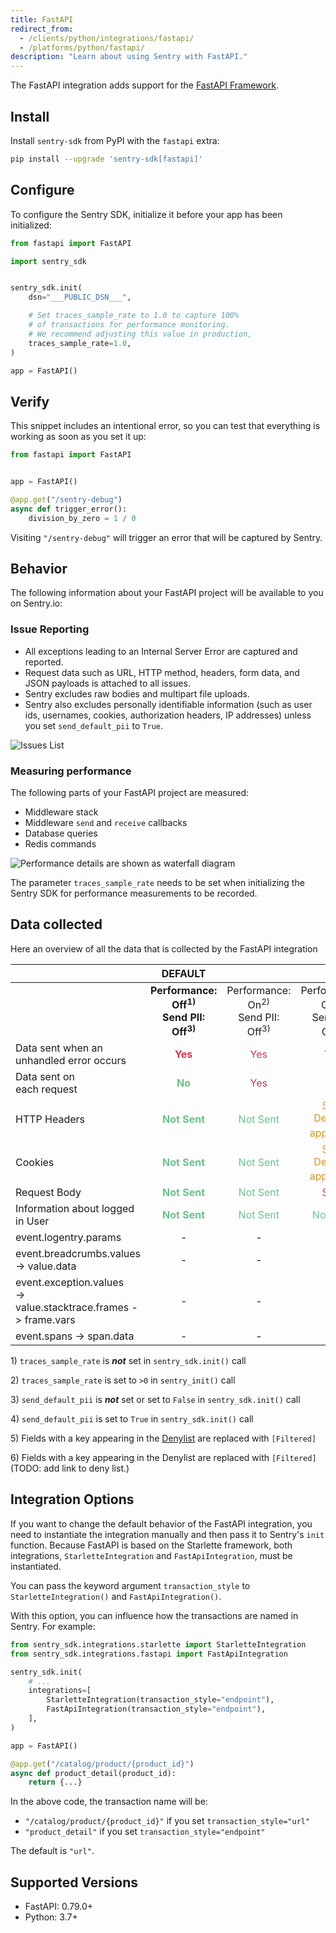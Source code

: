 ```yaml
---
title: FastAPI
redirect_from:
  - /clients/python/integrations/fastapi/
  - /platforms/python/fastapi/
description: "Learn about using Sentry with FastAPI."
---
```


The FastAPI integration adds support for the [FastAPI Framework](https://fastapi.tiangolo.com/).

## Install

Install `sentry-sdk` from PyPI with the `fastapi` extra:

```bash
pip install --upgrade 'sentry-sdk[fastapi]'
```

## Configure

To configure the Sentry SDK, initialize it before your app has been initialized:

```python
from fastapi import FastAPI

import sentry_sdk


sentry_sdk.init(
    dsn="___PUBLIC_DSN___",

    # Set traces_sample_rate to 1.0 to capture 100%
    # of transactions for performance monitoring.
    # We recommend adjusting this value in production,
    traces_sample_rate=1.0,
)

app = FastAPI()
```

## Verify

This snippet includes an intentional error, so you can test that everything is working as soon as you set it up:

```python
from fastapi import FastAPI


app = FastAPI()

@app.get("/sentry-debug")
async def trigger_error():
    division_by_zero = 1 / 0

```

Visiting `"/sentry-debug"` will trigger an error that will be captured by Sentry.

## Behavior

The following information about your FastAPI project will be available to you on Sentry.io:

### Issue Reporting

- All exceptions leading to an Internal Server Error are captured and reported.
- Request data such as URL, HTTP method, headers, form data, and JSON payloads is attached to all issues.
- Sentry excludes raw bodies and multipart file uploads.
- Sentry also excludes personally identifiable information (such as user ids, usernames, cookies, authorization headers, IP addresses) unless you set `send_default_pii` to `True`.

![Issues List](issues-list.png)

### Measuring performance

The following parts of your FastAPI project are measured:

- Middleware stack
- Middleware `send` and `receive` callbacks
- Database queries
- Redis commands

![Performance details are shown as waterfall diagram](performance-details.png)

<Note>

The parameter `traces_sample_rate` needs to be set when initializing the Sentry SDK for performance measurements to be recorded.

</Note>

## Data collected

Here an overview of all the data that is collected by the FastAPI integration

|                                                                       |                                **DEFAULT**                                |                                                                      |                                                                                |                                                                                |
| --------------------------------------------------------------------- | :-----------------------------------------------------------------------: | :------------------------------------------------------------------: | :----------------------------------------------------------------------------: | :----------------------------------------------------------------------------: |
|                                                                       | **Performance:<br/>Off<sup>1)</sup> <br/>Send PII:<br/>Off<sup>3)</sup>** | Performance:<br/>On<sup>2)</sup> <br/>Send PII:<br/>Off<sup>3)</sup> |      Performance:<br/>Off<sup>1)</sup> <br/>Send PII:<br/>On<sup>4)</sup>      |      Performance:<br/>On<sup>2)</sup> <br/>Send PII:<br/>On<sup>4)</sup>       |
| Data sent when an <br/> unhandled error occurs                        |               <span style="color: #C83852;">**Yes**</span>                |               <span style="color: #C83852;">Yes</span>               |                    <span style="color: #C83852;">Yes</span>                    |                    <span style="color: #C83852;">Yes</span>                    |
| Data sent on <br/> each request                                       |                <span style="color: #69C289;">**No**</span>                |               <span style="color: #C83852;">Yes</span>               |                    <span style="color: #69C289;">No</span>                     |                    <span style="color: #C83852;">Yes</span>                    |
| HTTP Headers                                                          |             <span style="color: #69C289;">**Not Sent**</span>             |            <span style="color: #69C289;">Not Sent</span>             | <span style="color: #D79528;">Sent <br/> Denylist applied <sup>5)</sup></span> | <span style="color: #D79528;">Sent <br/> Denylist applied <sup>5)</sup></span> |
| Cookies                                                               |             <span style="color: #69C289;">**Not Sent**</span>             |            <span style="color: #69C289;">Not Sent</span>             | <span style="color: #D79528;">Sent <br/> Denylist applied <sup>6)</sup></span> | <span style="color: #D79528;">Sent <br/> Denylist applied <sup>5)</sup></span> |
| Request Body                                                          |             <span style="color: #69C289;">**Not Sent**</span>             |            <span style="color: #69C289;">Not Sent</span>             |                   <span style="color: #C83852;">Sent</span>                    |                                      Sent                                      |
| Information about logged in User                                      |             <span style="color: #69C289;">**Not Sent**</span>             |            <span style="color: #69C289;">Not Sent</span>             |                 <span style="color: #69C289;">Not Sent</span>                  |                 <span style="color: #69C289;">Not Sent</span>                  |
| event.logentry.params                                                 |                                     -                                     |                                  -                                   |                                       -                                        |                                       -                                        |
| event.breadcrumbs.values <br/> -> value.data                          |                                     -                                     |                                  -                                   |                                       -                                        |                                       -                                        |
| event.exception.values <br/> -> value.stacktrace.frames -> frame.vars |                                     -                                     |                                  -                                   |                                       -                                        |                                       -                                        |
| event.spans -> span.data                                              |                                     -                                     |                                  -                                   |                                       -                                        |                                       -                                        |

1\) `traces_sample_rate` is _**not**_ set in `sentry_sdk.init()` call

2\) `traces_sample_rate` is set to `>0` in `sentry_init()` call

3\) `send_default_pii` is _**not**_ set or set to `False` in `sentry_sdk.init()` call

4\) `send_default_pii` is set to `True` in `sentry_sdk.init()` call

5\) Fields with a key appearing in the [Denylist](https://github.com/getsentry/sentry-python/blob/master/sentry_sdk/integrations/_wsgi_common.py#L19-L26) are replaced with `[Filtered]`

6\) Fields with a key appearing in the Denylist are replaced with `[Filtered]` (TODO: add link to deny list.)

## Integration Options

If you want to change the default behavior of the FastAPI integration, you need to instantiate the integration manually and then pass it to Sentry's `init` function. Because FastAPI is based on the Starlette framework, both integrations, `StarletteIntegration` and `FastApiIntegration`, must be instantiated.

<ConfigKey name="transaction_style">

You can pass the keyword argument `transaction_style` to `StarletteIntegration()` and `FastApiIntegration()`.

With this option, you can influence how the transactions are named in Sentry. For example:

```python
from sentry_sdk.integrations.starlette import StarletteIntegration
from sentry_sdk.integrations.fastapi import FastApiIntegration

sentry_sdk.init(
    # ...
    integrations=[
        StarletteIntegration(transaction_style="endpoint"),
        FastApiIntegration(transaction_style="endpoint"),
    ],
)

app = FastAPI()

@app.get("/catalog/product/{product_id}")
async def product_detail(product_id):
    return {...}
```

In the above code, the transaction name will be:

- `"/catalog/product/{product_id}"` if you set `transaction_style="url"`
- `"product_detail"` if you set `transaction_style="endpoint"`

The default is `"url"`.

</ConfigKey>

## Supported Versions

- FastAPI: 0.79.0+
- Python: 3.7+
